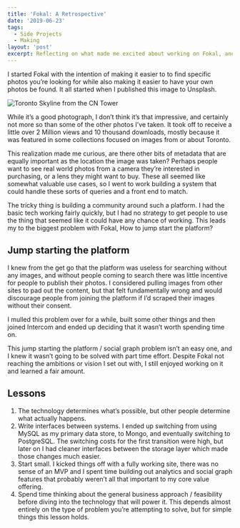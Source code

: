 ```yaml
---
title: 'Fokal: A Retrospective'
date: '2019-06-23'
tags:
  - Side Projects
  - Making
layout: 'post'
excerpt: Reflecting on what made me excited about working on Fokal, and what ultimately made scaling the platform nearly impossible.
---
```


I started Fokal with the intention of making it easier to to find specific photos you’re looking for while also making it easier to have your own photos be found. It all started when I published this image to Unsplash.

<Image
  src="https://images.unsplash.com/photo-1431542535025-608d7b779625?ixlib=rb-1.2.1&q=80&fm=jpg&crop=entropy&cs=tinysrgb&w=1080&fit=max&ixid=eyJhcHBfaWQiOjQwNTI1fQ"
  alt="Toronto Skyline from the CN Tower"
  height={3440}
  width={5160}
/>

While it’s a good photograph, I don’t think it’s that impressive, and certainly not more so than some of the other photos I’ve taken. It took off to receive a little over 2 Million views and 10 thousand downloads, mostly because it was featured in some collections focused on images from or about Toronto.

This realization made me curious, are there other bits of metadata that are equally important as the location the image was taken? Perhaps people want to see real world photos from a camera they’re interested in purchasing, or a lens they might want to buy. These all seemed like somewhat valuable use cases, so I went to work building a system that could handle these sorts of queries and a front end to match.

The tricky thing is building a community around such a platform. I had the basic tech working fairly quickly, but I had no strategy to get people to use the thing that seemed like it could have any chance of working. This leads my to the biggest problem with Fokal, How to jump start the platform?

## Jump starting the platform

I knew from the get go that the platform was useless for searching without any images, and without people coming to search there was little incentive for people to publish their photos. I considered pulling images from other sites to pad out the content, but that felt fundamentally wrong and would discourage people from joining the platform if I’d scraped their images without their consent.

I mulled this problem over for a while, built some other things and then joined Intercom and ended up deciding that it wasn’t worth spending time on.

This jump starting the platform / social graph problem isn’t an easy one, and I knew it wasn’t going to be solved with part time effort. Despite Fokal not reaching the ambitions or vision I set out with, I still enjoyed working on it and learned a fair amount.

## Lessons

1. The technology determines what’s possible, but other people determine what actually happens.
2. Write interfaces between systems. I ended up switching from using MySQL as my primary data store, to Mongo, and eventually switching to PostgreSQL. The switching costs for the first transition were high, but later on I had cleaner interfaces between the storage layer which made those changes much easier.
3. Start small. I kicked things off with a fully working site, there was no sense of an MVP and I spent time building out analytics and social graph features that probably weren’t all that important to my core value offering.
4. Spend time thinking about the general business approach / feasibility before diving into the technology that will power it. This depends almost entirely on the type of problem you’re attempting to solve, but for simple things this lesson holds.
